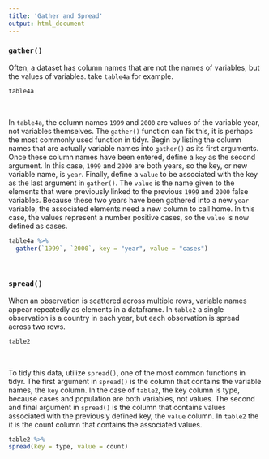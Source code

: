 ```yaml
---
title: 'Gather and Spread'
output: html_document
---
```


### `gather()`

Often, a dataset has column names that are not the names of variables, but the values of variables. take `table4a` for example. 

```r
table4a
```

<br> 

In `table4a`, the column names `1999` and `2000` are values of the variable year, not variables themselves. The `gather()` function can fix this, it is perhaps the most commonly used function in tidyr. Begin by listing the column names that are actually variable names into `gather()` as its first arguments. Once these column names have been entered, define a `key` as the second argument. In this case, `1999` and `2000` are both years, so the key, or new variable name, is `year`. Finally, define a `value` to be associated with the key as the last argument in `gather()`. The `value` is the name given to the elements that were previously linked to the previous `1999` and `2000` false variables. Because these two years have been gathered into a new `year` variable, the associated elements need a new column to call home. In this case, the values represent a number positive cases, so the `value` is now defined as cases. 

```r
table4a %>% 
  gather(`1999`, `2000`, key = "year", value = "cases")
```

<br  />

### `spread()`


When an observation is scattered across multiple rows, variable names appear repeatedly as elements in a dataframe. In `table2` a single observation is a country in each year, but each observation is spread across two rows. 

```r
table2
```

<br  />

To tidy this data, utilize `spread()`, one of the most common functions in tidyr. The first argument in `spread()` is the column that contains the variable names, the `key` column. In the case of `table2`, the key column is type, because cases and population are both variables, not values. The second and final argument in `spread()` is the column that contains values associated with the previously defined key, the `value` column. In `table2` the it is the count column that contains the associated values.

```r
table2 %>%
spread(key = type, value = count)
```

<br  />

